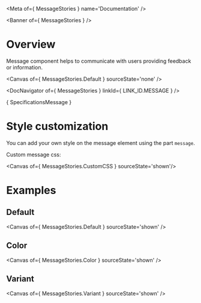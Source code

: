 
<Meta of={ MessageStories } name='Documentation' />

<Banner of={ MessageStories } />

# Overview

Message component helps to communicate with users providing feedback or information.

<Canvas of={ MessageStories.Default } sourceState='none' />

<DocNavigator of={ MessageStories } linkId={ LINK_ID.MESSAGE } />

<Markdown>{ SpecificationsMessage }</Markdown>

# Style customization

You can add your own style on the message element using the part `message`.

Custom message css:

<Canvas of={ MessageStories.CustomCSS } sourceState='shown'/>

# Examples

## Default

<Canvas of={ MessageStories.Default } sourceState='shown' />

## Color
<Canvas of={ MessageStories.Color } sourceState='shown' />

## Variant
<Canvas of={ MessageStories.Variant } sourceState='shown' />
